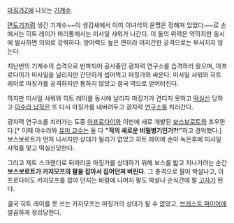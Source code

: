 [[마징가Z]]에 나오는 [[기계수]].

[[면도기]]처럼 생긴 기계수~~이 생김새에서 이미 이녀석의 운명은 정해져 있었다.~~로 손에서는 히트 레이가 머리통에서는 미사일 샤워가 나간다. 이 둘의 위력은 약하지만 동시에 발사하면 의외로 강력하다. 방어력도 높은 편이라 어지간한 공격으로는 부서지지 않는다.

지난번의 기계수의 습격으로 반파되어 공사중인 광자력 연구소를 습격하러 왔으며, 아프로다이가 미사일을 날리지만 간단하게 씹어먹고 마징가와 싸운다. 미사일 샤워와 히트 레이로 마징가를 공격하지만 통하지 않았고 결국 역으로 얻어터진다.

하지만 미사일 샤워와 히트 레이를 동시에 날리자 마징가가 견디지 못하고 [[떡실신]] 당하고 [[아수라 남작]]은 또 다시 마징가를 내버려두고 광자력 [[연구소]]를 치러간다.

광자력 연구소를 치러가는 도중 [[아프로다이]]와 이번에 새로 개발된 [[보스보로트]]와 조우한다.[* 이때 아수라와 [[유미 교수]]는 둘 다 '''"적의 새로운 비밀병기인가?!"'''하고 경악했다.] 보스보로트가 먼저 나서지만 상대가 될리가 없었고 히트 레이에 손이 녹은후에 미사일 샤워를 맞고 떡실신당한다. 

그리고 제트 스크랜더로 뒤따라온 마징가를 상대하기 위해 보스를 밟고 지나가려는 순간 '''보스보로트가 카지모프의 팔을 잡아서 집어던져 버린다.''' 그 충격으로 팔이 박살나고, 아프로다이도 카지모프를 잡아 던지는 바람에 나머지 팔도 박살나 순식간에 팔 [[고자]]가 된다.

결국 히트 레이를 못 쓰는 카지모프는 마징가의 상대가 될 수 없었고, [[브레스트 파이어]]에 깔끔하게 정리당한다.



 
